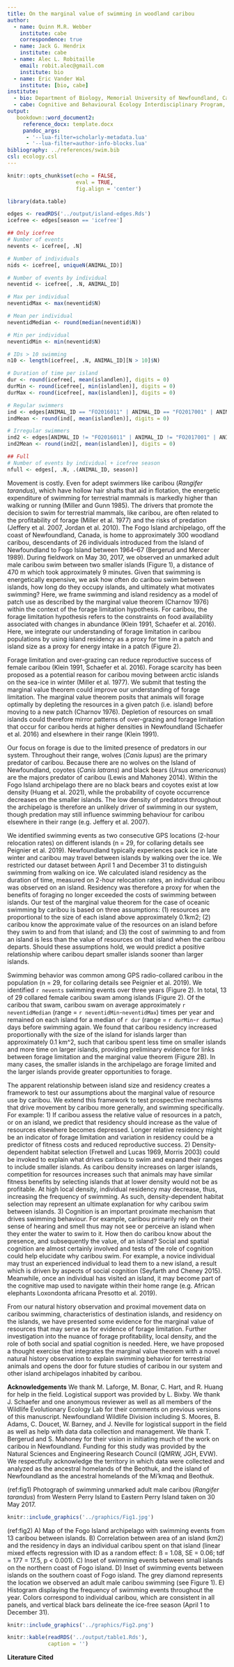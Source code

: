 ```yaml
---
title: On the marginal value of swimming in woodland caribou
author:
  - name: Quinn M.R. Webber
    institute: cabe
    correspondence: true
  - name: Jack G. Hendrix
    institute: cabe
  - name: Alec L. Robitaille
    email: robit.alec@gmail.com
    institute: bio
  - name: Eric Vander Wal
    institute: [bio, cabe]
institute: 
  - bio: Department of Biology, Memorial University of Newfoundland, Canada
  - cabe: Cognitive and Behavioural Ecology Interdisciplinary Program, Memorial University of Newfoundland 
output:
   bookdown::word_document2:
     reference_docx: template.docx
     pandoc_args:
      - '--lua-filter=scholarly-metadata.lua'
      - '--lua-filter=author-info-blocks.lua'
bibliography: ../references/swim.bib
csl: ecology.csl
---
```



```r
knitr::opts_chunk$set(echo = FALSE,
                      eval = TRUE,
                      fig.align = 'center')
```


```r
library(data.table)
```



```r
edges <- readRDS('../output/island-edges.Rds')
icefree <- edges[season == 'icefree']
```


```r
## Only icefree
# Number of events
nevents <- icefree[, .N]

# Number of individuals
nids <- icefree[, uniqueN(ANIMAL_ID)]

# Number of events by individual
neventid <- icefree[, .N, ANIMAL_ID]

# Max per individual
neventidMax <- max(neventid$N)

# Mean per individual
neventidMedian <- round(median(neventid$N))

# Min per individual
neventidMin <- min(neventid$N)

# IDs > 10 swimming
n10 <- length(icefree[, .N, ANIMAL_ID][N > 10]$N)

# Duration of time per island
dur <- round(icefree[, mean(islandlen)], digits = 0)
durMin <- round(icefree[, min(islandlen)], digits = 0)
durMax <- round(icefree[, max(islandlen)], digits = 0)

# Regular swimmers
ind <- edges[ANIMAL_ID == "FO2016011" | ANIMAL_ID == "FO2017001" | ANIMAL_ID == "FO2017013"]
indMean <- round(ind[, mean(islandlen)], digits = 0)

# Irregular swimmers
ind2 <- edges[ANIMAL_ID != "FO2016011" | ANIMAL_ID != "FO2017001" | ANIMAL_ID != "FO2017013"]
ind2Mean <- round(ind2[, mean(islandlen)], digits = 0)

## Full
# Number of events by individual + icefree season
nfull <- edges[, .N, .(ANIMAL_ID, season)]
```


\newpage

Movement is costly. Even for adept swimmers like caribou (*Rangifer tarandus*), which 
have hollow hair shafts that aid in flotation, the energetic expenditure of swimming 
for terrestrial mammals is markedly higher than walking or running (Miller and Gunn 1985). 
The drivers that promote the decision to swim for terrestrial mammals, like caribou, 
are often related to the profitability of forage (Miller et al. 1977) and the risks 
of predation (Jeffery et al. 2007, Jordan et al. 2010). The Fogo Island archipelago, 
off the coast of Newfoundland, Canada, is home to approximately 300 woodland caribou, 
descendants of 26 individuals introduced from the Island of Newfoundland to Fogo Island 
between 1964–67 (Bergerud and Mercer 1989). During fieldwork on May 30, 2017, we 
observed an unmarked adult male caribou swim between two smaller islands (Figure 1), 
a distance of 470 m which took approximately 9 minutes. Given that swimming is 
energetically expensive, we ask how often do caribou swim between islands, how 
long do they occupy islands, and ultimately what motivates swimming? Here, we 
frame swimming and island residency as a model of patch use as described by the 
marginal value theorem (Charnov 1976) within the context of the forage limitation 
hypothesis. For caribou, the forage limitation hypothesis refers to the 
constraints on food availability associated with changes in abundance (Klein 1991, 
Schaefer et al. 2016). Here, we integrate our understanding of forage limitation in
caribou populations by using island residency as a proxy for time in a patch and 
island size as a proxy for energy intake in a patch (Figure 2).

Forage limitation and over-grazing can reduce reproductive success of female caribou (Klein 1991, Schaefer et al. 2016). Forage scarcity has been proposed as a potential reason for caribou moving between arctic islands on the sea-ice in winter (Miller et al. 1977). We submit that testing the marginal value theorem could improve our understanding of forage limitation. The marginal value theorem posits that animals will forage optimally by depleting the resources in a given patch (i.e. island) before moving to a new patch (Charnov 1976). Depletion of resources on small islands could therefore mirror patterns of over-grazing and forage limitation that occur for caribou herds at higher densities in Newfoundland (Schaefer et al. 2016) and elsewhere in their range (Klein 1991).

Our focus on forage is due to the limited presence of predators in our system. Throughout their range, wolves (*Canis lupus*) are the primary predator of caribou. Because there are no wolves on the Island of Newfoundland, coyotes (*Canis latrans*) and black bears (*Ursus americanus*) are the majors predator of caribou (Lewis and Mahoney 2014). Within the Fogo Island archipelago there are no black bears and coyotes exist at low density (Huang et al. 2021), while the probability of coyote occurrence decreases on the smaller islands. The low density of predators throughout the archipelago is therefore an unlikely driver of swimming in our system, though predation may still influence swimming behaviour for caribou elsewhere in their range (e.g. Jeffery et al. 2007).

We identified swimming events as two consecutive GPS locations (2-hour relocation rates) on different islands (n = 29, for collaring details see Peignier et al. 2019). Newfoundland typically experiences pack ice in late winter and caribou may travel between islands by walking over the ice. We restricted our dataset between April 1 and December 31 to distinguish swimming from walking on ice. We calculated island residency as the duration of time, measured on 2-hour relocation rates, an individual caribou was observed on an island. Residency was therefore a proxy for when the benefits of foraging no longer exceeded the costs of swimming between islands. Our test of the marginal value theorem for the case of oceanic swimming by caribou is based on three assumptions: (1) resources are proportional to the size of each island above approximately 0.1km2; (2) caribou know the approximate value of the resources on an island before they swim to and from that island; and (3) the cost of swimming to and from an island is less than the value of resources on that island when the caribou departs. Should these assumptions hold, we would predict a positive relationship where caribou depart smaller islands sooner than larger islands.

Swimming behavior was common among GPS radio-collared caribou in the population (n = 29, for collaring details see Peignier et al. 2019). We identified `r nevents` swimming events over three years (Figure 2). In total, 13 of 29 collared female caribou swam among islands (Figure 2). Of the caribou that swam, caribou swam on average approximately `r neventidMedian` (range = `r neventidMin`-` neventidMax`) times per year and remained on each island for a median of `r dur` (range =  `r durMin`-`r durMax`) days before swimming again. We found that caribou residency increased proportionally with the size of the island for islands larger than approximately 0.1 km^2, such that caribou spent less time on smaller islands and more time on larger islands, providing preliminary evidence for links between forage limitation and the marginal value theorem (Figure 2B). In many cases, the smaller islands in the archipelago are forage limited and the larger islands provide greater opportunities to forage.

The apparent relationship between island size and residency creates a framework to test our 
assumptions about the marginal value of resource use by caribou. We extend this framework to test
prospective mechanisms that drive movement by caribou more generally, and swimming specifically. For
example:
1)	If caribou assess the relative value of resources in a patch, or on an island, we predict that residency should increase as the value of resources elsewhere becomes depressed. Longer relative residency might be an indicator of forage limitation and variation in residency could be a predictor of fitness costs and reduced reproductive success.
2)	Density-dependent habitat selection (Fretwell and Lucas 1969, Morris 2003) could be invoked to explain what drives caribou to swim and expand their ranges to include smaller islands. As caribou density increases on larger islands, competition for resources increases such that animals may have similar fitness benefits by selecting islands that at lower density would not be as profitable. At high local density, individual residency may decrease, thus, increasing the frequency of swimming. As such, density-dependent habitat selection may represent an ultimate explanation for why caribou swim between islands.
3)	Cognition is an important proximate mechanism that drives swimming behaviour. For example, caribou primarily rely on their sense of hearing and smell thus may not see or perceive an island when they enter the water to swim to it. How then do caribou know about the presence, and subsequently the value, of an island? Social and spatial cognition are almost certainly involved and tests of the role of cognition could help elucidate why caribou swim. For example, a novice individual may trust an experienced individual to lead them to a new island, a result which is driven by aspects of social cognition (Seyfarth and Cheney 2015). Meanwhile, once an individual has visited an island, it may become part of the cognitive map used to navigate within their home range (e.g. African elephants Loxondonta africana Presotto et al. 2019).

From our natural history observation and proximal movement data on caribou swimming, characteristics
of destination islands, and residency on the islands, we have presented some evidence for the marginal
value of resources that may serve as for evidence of forage limitation. Further investigation into the
nuance of forage profitability, local density, and the role of both social and spatial cognition is
needed. Here, we have proposed a thought exercise that integrates the marginal value theorem with a
novel natural history observation to explain swimming behavior for terrestrial animals and opens the
door for future studies of caribou in our system and other island archipelagos inhabited by caribou.

**Acknowledgements**
We thank M. Laforge, M. Bonar, C. Hart, and R. Huang for help in the field. Logistical support was
provided by L. Bixby. We thank J. Schaefer and one anonymous reviewer as well as all members of the
Wildlife Evolutionary Ecology Lab for their comments on previous versions of this manuscript.
Newfoundland Wildlife Division including S. Moores, B. Adams, C. Doucet, W. Barney, and J. Neville for
logistical support in the field as well as help with data data collection and management. We thank T.
Bergerud and S. Mahoney for their vision in initiating much of the work on caribou in Newfoundland.
Funding for this study was provided by the Natural Sciences and Engineering Research Council (QMRW,
JGH, EVW). We respectfully acknowledge the territory in which data were collected and analyzed as the
ancestral homelands of the Beothuk, and the island of Newfoundland as the ancestral homelands of the
Mi’kmaq and Beothuk.

\newpage

(ref:fig1) Photograph of swimming unmarked adult male caribou (*Rangifer tarandus*) from Western 
Perry Island to Eastern Perry Island taken on 30 May 2017.

```r
knitr::include_graphics('../graphics/Fig1.jpg')
```

\newpage

(ref:fig2) A) Map of the Fogo Island archipelago with swimming events from 13 caribou between islands.
B) Correlation between area of an island (km2) and the residency in days an individual caribou spent
on that island (linear mixed effects regression with ID as a random effect: ß = 1.08, SE = 0.06; tdf =
177 = 17.5, p < 0.001). C) Inset of swimming events between small islands on the northern coast of
Fogo island. D) Inset of swimming events between islands on the southern coast of Fogo island. The
grey diamond represents the location we observed an adult male caribou swimming (see Figure 1). E)
Histogram displaying the frequency of swimming events throughout the year. Colors correspond to
individual caribou, which are consistent in all panels, and vertical black bars delineate the ice-free
season (April 1 to December 31).


```r
knitr::include_graphics('../graphics/Fig2.png')
```

<!-- edit caption Fogo Island is the largest
island in the archipelago (237.71 km^2^), but there are at least three other
large islands: Western Indian (77.6 km^2^), Eastern Indian (38.7 km^2^) and
Change (XX km^2^) Islands, as well as numerous smaller islands, including
Blundon’s (1.18 km^2^), North Long (1.01 km^2^), South Long (0.48 km^2^), Kate’s
(1.64 km^2^), and Brother’s (1.59 km^2^) Islands. Habitats are similar across
the archipelago, consisting largely of coniferous and mixed forests of balsam
fir (*Abies balsamea*), black spruce (*Picea mariana*), and white birch 
(*Betula papyrifera*) as well as bogs, lakes, lichen and rocky
barrens.-->


\newpage


```r
knitr::kable(readRDS('../output/table1.Rds'),
             caption = '')
```


\newpage

**Literature Cited**
